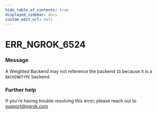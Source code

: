 ```yaml
---
hide_table_of_contents: true
displayed_sidebar: docs
custom_edit_url: null
---
```



# ERR_NGROK_6524

### Message
A Weighted Backend may not reference the backend `ID` because it is a `BACKENDTYPE` backend.

### Further help
If you're having trouble resolving this error, please reach out to [support@ngrok.com](mailto:support@ngrok.com?subject=Help%20with%20ERR_NGROK_6524)


<ErrorDetails error='err_ngrok_6524' />
